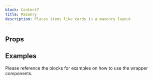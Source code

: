 ```yaml
---
block: Content7
title: Masonry
description: Places items like cards in a masonry layout
---
```



## Props

<Props />

## Examples

Please reference the blocks for examples on how to use the wrapper components.
